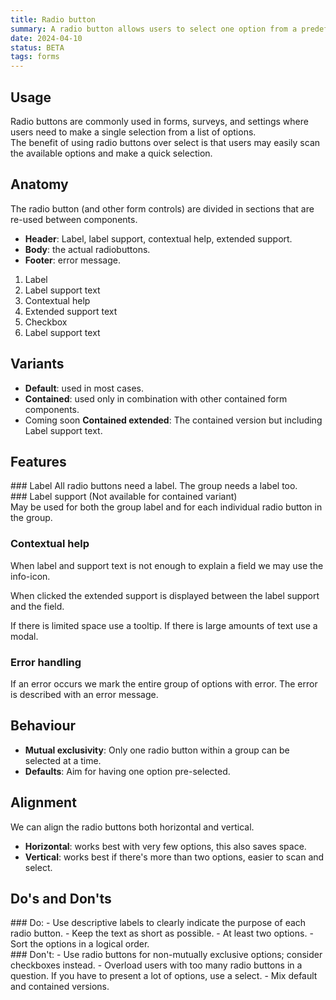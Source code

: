 ```yaml
---
title: Radio button
summary: A radio button allows users to select one option from a predefined set of mutually exclusive choices.
date: 2024-04-10
status: BETA
tags: forms
---
```


## Usage
Radio buttons are commonly used in forms, surveys, and settings where users need to make a single selection from a list of options. <br />
The benefit of using radio buttons over select is that users may easily scan the available options and make a quick selection.

## Anatomy 
The radio button (and other form controls) are divided in sections that are re-used between components. 
- **Header**: Label, label support, contextual help, extended support.
- **Body**: the actual radiobuttons.
- **Footer**: error message.

<Figma id="anatomy" caption="Anatomy of a radio button" /> 

1. Label
2. Label support text
3. Contextual help
4. Extended support text
5. Checkbox
6. Label support text

## Variants
- **Default**: used in most cases.
- **Contained**: used only in combination with other contained form components.
- <Badge variant="notice">Coming soon</Badge> **Contained extended**: The contained version but including Label support text.

<Grid columns="2">
    <Figma id="variant-1" caption="Default radio button" />
    <Figma id="variant-2" caption="Contained radio button" />
</Grid>

## Features 

<Grid columns="2">
<div>
### Label
All radio buttons need a label. The group needs a label too.
</div>
<Figma id="label" caption="Radio button labels" />
</Grid>

<Grid columns="2">
<div>
### Label support 
(Not available for contained variant) <br />
May be used for both the group label and for each individual radio button in the group.
</div>
<Figma id="label-support-text" caption="Radio buttons with support texts" />
</Grid>

### Contextual help
When  label and support text is not enough to explain a field we may use the info-icon. 

When clicked the extended support is displayed between the label support and the field.

If there is limited space use a tooltip. 
If there is large amounts of text use a modal.

<Grid columns="2">
<Figma id="contextual-1" caption="Info icon button to reach help." />
<Figma id="contextual-2" caption="Extended support visible." />
</Grid>

### Error handling
If an error occurs we mark the entire group of options with error. The error is described with an error message.

<Grid columns="2">
<Figma id="error-default" caption="Default radio buttons with error." />
<Figma id="error-contained" caption="Extended support visible" />
</Grid>


## Behaviour
- **Mutual exclusivity**: Only one radio button within a group can be selected at a time.
- **Defaults**: Aim for having one option pre-selected.

## Alignment
We can align the radio buttons both horizontal and vertical.
- **Horizontal**: works best with very few options, this also saves space.
- **Vertical**: works best if there's more than two options, easier to scan and select.
<Grid columns="2">
<Figma id="alignment-1" caption="Default radio buttons with vertical alignment." />
<Figma id="alignment-2" caption="Default radio buttons with horizontal alignment." />
<Figma id="alignment-3" caption="Contained radio buttons with vertical alignment." />
<Figma id="alignment-4" caption="Contained radio buttons with horizontal alignment." />
</Grid>


## Do's and Don'ts
<Grid columns="2">
<div>
### Do:
- Use descriptive labels to clearly indicate the purpose of each radio button.
- Keep the text as short as possible.
- At least two options.
- Sort the options in a logical order.
</div>
<div>
### Don't:
- Use radio buttons for non-mutually exclusive options; consider checkboxes instead.
- Overload users with too many radio buttons in a question. If you have to present a lot of options, use a select.
- Mix default and contained versions.
</div>
</Grid>